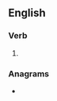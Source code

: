 ==English==

===Verb===
{{head|en|verb form}}

# {{present participle of|en|recuse|nocat=1}}

===Anagrams===
* {{anagrams|en|a=ceginrsu|rescuing|scungier|securing}}